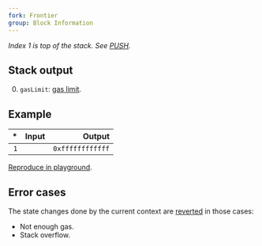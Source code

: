 ```yaml
---
fork: Frontier
group: Block Information
---
```


_Index 1 is top of the stack. See [PUSH](/#60)._

## Stack output

0. `gasLimit`: [gas limit](https://ethereum.org/en/developers/docs/gas/#what-is-gas-limit).

## Example

|  \* | Input |           Output |
| --: | ----: | ---------------: |
| `1` |       | `0xffffffffffff` |

[Reproduce in playground](/playground?unit=Wei&codeType=Mnemonic&code='GASLIMIT'_).

## Error cases

The state changes done by the current context are [reverted](#FD) in those cases:

- Not enough gas.
- Stack overflow.
